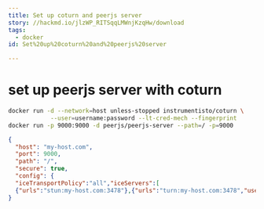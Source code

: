 ```yaml
---
title: Set up coturn and peerjs server
story: //hackmd.io/jlzWP_RITSqqLMWnjKzqHw/download
tags:
  - docker
id: Set%20up%20coturn%20and%20peerjs%20server

---
```



# set up peerjs server with coturn



```bash
docker run -d --network=host unless-stopped instrumentisto/coturn \
            --user=username:password --lt-cred-mech --fingerprint
docker run -p 9000:9000 -d peerjs/peerjs-server --path=/ -p=9000
```

```json
{
  "host": "my-host.com",
  "port": 9000,
  "path": "/",
  "secure": true,
  "config": {
  "iceTransportPolicy":"all","iceServers":[
  {"urls":"stun:my-host.com:3478"},{"urls":"turn:my-host.com:3478","username":"username","credential":"password"}]}
}
```
    